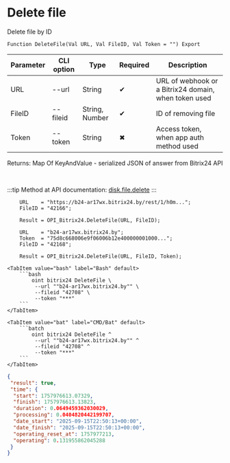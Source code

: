 ﻿---
sidebar_position: 4
description: Delete file and other functions to work with Bitrix24 in the Open Integration Package, a free open-source integration library for 1C:Enterprise 8, OneScript and CLI
keywords: [1C, 1С, 1С:Enterprise, 1С:Enterprise 8.3, API, Integration, Services, Exchange, OneScript, CLI, Bitrix24]
---


# Delete file
 Delete file by ID



`Function DeleteFile(Val URL, Val FileID, Val Token = "") Export`

  | Parameter | CLI option | Type | Required | Description |
  |-|-|-|-|-|
  | URL | --url | String | &#x2714; | URL of webhook or a Bitrix24 domain, when token used |
  | FileID | --fileid | String, Number | &#x2714; | ID of removing file |
  | Token | --token | String | &#x2716; | Access token, when app auth method used |

  
  Returns:  Map Of KeyAndValue - serialized JSON of answer from Bitrix24 API

<br/>

:::tip
Method at API documentation: [disk.file.delete](https://dev.1c-bitrix.ru/rest_help/disk/file/disk_file_delete.php)
:::
<br/>



```bsl title="1C:Enterprise/OneScript code example"
    URL    = "https://b24-ar17wx.bitrix24.by/rest/1/h0m...";
    FileID = "42166";

    Result = OPI_Bitrix24.DeleteFile(URL, FileID);

    URL    = "b24-ar17wx.bitrix24.by";
    Token  = "75d8c668006e9f06006b12e400000001000...";
    FileID = "42168";

    Result = OPI_Bitrix24.DeleteFile(URL, FileID, Token);
```
 

 <Tabs>
  
    <TabItem value="bash" label="Bash" default>
        ```bash
            oint bitrix24 DeleteFile \
             --url ""b24-ar17wx.bitrix24.by"" \
             --fileid "42708" \
             --token "***"
        ```
    </TabItem>
  
    <TabItem value="bat" label="CMD/Bat" default>
        ```batch
            oint bitrix24 DeleteFile ^
             --url ""b24-ar17wx.bitrix24.by"" ^
             --fileid "42708" ^
             --token "***"
        ```
    </TabItem>
</Tabs>


```json title="Result"
{
 "result": true,
 "time": {
  "start": 1757976613.07329,
  "finish": 1757976613.13823,
  "duration": 0.0649459362030029,
  "processing": 0.0404820442199707,
  "date_start": "2025-09-15T22:50:13+00:00",
  "date_finish": "2025-09-15T22:50:13+00:00",
  "operating_reset_at": 1757977213,
  "operating": 0.131955862045288
 }
}
```
